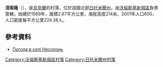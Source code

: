 {{coord|50|33|52|N|27|55|11|E|scale:30000|display=title}}

'''涅索隆'''（{{lang-uk|Несолонь}}），是[[烏克蘭|烏克蘭]]的村落，位於該國北部[[日托米爾州|日托米爾州]]，由[[沃倫斯基新城區|沃倫斯基新城區]]負責管轄，始建於1569年，面積2.67平方公里，海拔高度214米，2001年人口600，人口密度每平方公里224.38人。

==參考資料==
* [http://weather.in.ua/ua/zhitomirskaja/16792 Погода в селі Несолонь] {{Wayback|url=http://weather.in.ua/ua/zhitomirskaja/16792 |date=20111219172713 }}

{{DEFAULTSORT:Несолонь}}
[[Category:沃倫斯基新城區村落|Category:沃倫斯基新城區村落]]
[[Category:日托米爾州村落|Category:日托米爾州村落]]


{{Zhytomyr-geo-stub}}